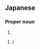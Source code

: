 ==Japanese==
{{ja-kanjitab|がく|と|yomi=o}}

===Proper noun===
{{ja-pos|proper|やまと}}

# {{given name|male|lang=ja|sort=やまと}}

{{ja-pos|proper|がくと}}

# {{given name|male|lang=ja|sort=かくと}}}